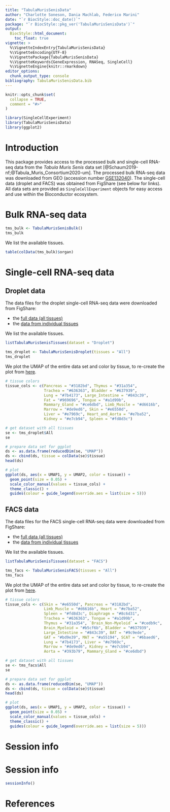 ```yaml
---
title: "TabulaMurisSenisData"
author: "Charlotte Soneson, Dania Machlab, Federico Marini"
date: "`r BiocStyle::doc_date()`"
package: "`r BiocStyle::pkg_ver('TabulaMurisSenisData')`"
output: 
  BiocStyle::html_document:
    toc_float: true
vignette: >
  %\VignetteIndexEntry{TabulaMurisSenisData}
  %\VignetteEncoding{UTF-8}  
  %\VignettePackage{TabulaMurisSenisData}
  %\VignetteKeywords{GeneExpression, RNASeq, SingleCell}
  %\VignetteEngine{knitr::rmarkdown}
editor_options: 
  chunk_output_type: console
bibliography: TabulaMurisSenisData.bib
---
```


```r
knitr::opts_chunk$set(
  collapse = TRUE,
  comment = "#>"
)
```

```r
library(SingleCellExperiment)
library(TabulaMurisSenisData)
library(ggplot2)
```

# Introduction

This package provides access to the processed bulk and single-cell RNA-seq data 
from the _Tabula Muris Senis_ data set 
[@Schaum2019-nf;@Tabula_Muris_Consortium2020-um]. The processed bulk RNA-seq 
data was downloaded from GEO (accession number 
[GSE132040](https://www.ncbi.nlm.nih.gov/geo/query/acc.cgi?acc=GSE132040)). The 
single-cell data (droplet and FACS) was obtained from FigShare (see below for links).
All data sets are provided as `SingleCellExperiment` objects for easy access 
and use within the Bioconductor ecosystem. 

# Bulk RNA-seq data

```r
tms_bulk <- TabulaMurisSenisBulk()
tms_bulk
```

We list the available tissues.
```r
table(colData(tms_bulk)$organ)
```

# Single-cell RNA-seq data

## Droplet data

The data files for the droplet single-cell RNA-seq data were downloaded from FigShare: 

* the [full data (all tissues)](https://figshare.com/articles/dataset/Processed_files_to_use_with_scanpy_/8273102?file=23938934)
* the [data from individual tissues](https://figshare.com/articles/dataset/Tabula_Muris_Senis_Data_Objects/12654728)

We list the available tissues.

```r
listTabulaMurisSenisTissues(dataset = "Droplet")
```

```r
tms_droplet <- TabulaMurisSenisDroplet(tissues = "All")
tms_droplet
```

We plot the UMAP of the entire data set and color by tissue, to re-create the plot from [here](https://tabula-muris-senis.ds.czbiohub.org).

```r
# tissue colors
tissue_cols <- c(Pancreas = "#3182bd", Thymus = "#31a354", 
                 Trachea = "#636363", Bladder = "#637939", 
                 Lung = "#7b4173", Large_Intestine = "#843c39", 
                 Fat = "#969696", Tongue = "#a1d99b", 
                 Mammary_Gland = "#ce6dbd", Limb_Muscle = "#d6616b", 
                 Marrow = "#de9ed6", Skin = "#e6550d", 
                 Liver = "#e7969c", Heart_and_Aorta = "#e7ba52", 
                 Kidney = "#e7cb94", Spleen = "#fd8d3c")

# get dataset with all tissues
se <- tms_droplet$All
se 

# prepare data set for ggplot
ds <- as.data.frame(reducedDim(se, "UMAP"))
ds <- cbind(ds, tissue = colData(se)$tissue)
head(ds)

# plot
ggplot(ds, aes(x = UMAP1, y = UMAP2, color = tissue)) + 
  geom_point(size = 0.05) + 
  scale_color_manual(values = tissue_cols) + 
  theme_classic() + 
  guides(colour = guide_legend(override.aes = list(size = 5)))
```


## FACS data

The data files for the FACS single-cell RNA-seq data were downloaded from FigShare: 

* the [full data (all tissues)](https://figshare.com/articles/dataset/Processed_files_to_use_with_scanpy_/8273102?file=23937842)
* the [data from individual tissues](https://figshare.com/articles/dataset/Tabula_Muris_Senis_Data_Objects/12654728)

We list the available tissues.

```r
listTabulaMurisSenisTissues(dataset = "FACS")
```

```r
tms_facs <- TabulaMurisSenisFACS(tissues = "All")
tms_facs
```

We plot the UMAP of the entire data set and color by tissue, to re-create the plot from [here](https://tabula-muris-senis.ds.czbiohub.org).

```r
# tissue colors
tissue_cols <- c(Skin = "#e6550d", Pancreas = "#3182bd", 
                 Limb_Muscle = "#d6616b", Heart = "#e7ba52", 
                 Spleen = "#fd8d3c", Diaphragm = "#8c6d31", 
                 Trachea = "#636363", Tongue = "#a1d99b", 
                 Thymus = "#31a354", `Brain_Non-Myeloid` = "#cedb9c", 
                 Brain_Myeloid = "#b5cf6b", Bladder = "#637939", 
                 Large_Intestine = "#843c39", BAT = "#9c9ede", 
                 GAT = "#bd9e39", MAT = "#a55194", SCAT = "#6baed6", 
                 Lung = "#7b4173", Liver = "#e7969c", 
                 Marrow = "#de9ed6", Kidney = "#e7cb94", 
                 Aorta = "#393b79", Mammary_Gland = "#ce6dbd")

# get dataset with all tissues
se <- tms_facs$All
se 

# prepare data set for ggplot
ds <- as.data.frame(reducedDim(se, "UMAP"))
ds <- cbind(ds, tissue = colData(se)$tissue)
head(ds)

# plot
ggplot(ds, aes(x = UMAP1, y = UMAP2, color = tissue)) + 
  geom_point(size = 0.05) + 
  scale_color_manual(values = tissue_cols) + 
  theme_classic() + 
  guides(colour = guide_legend(override.aes = list(size = 5)))
```


# Session info
# Session info {-}

```r
sessionInfo()
```

# References
